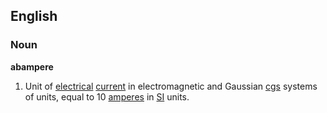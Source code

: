 ==English==
===Noun===
'''abampere'''
#Unit of [[electrical]] [[current]] in electromagnetic and Gaussian [[cgs]] systems of units, equal to 10 [[ampere]]s in [[SI]] units.